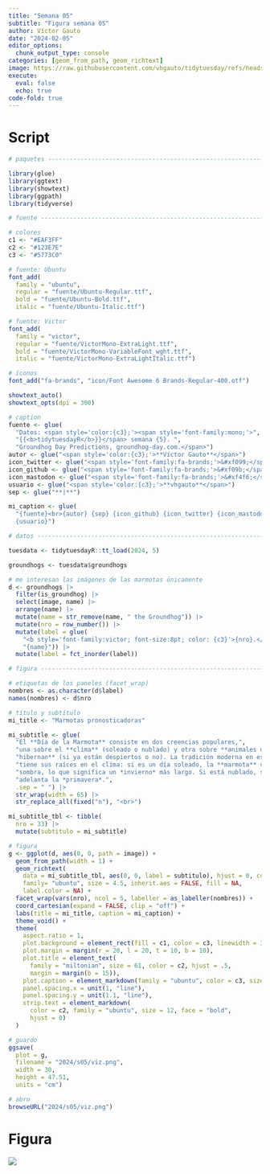 ```yaml
---
title: "Semana 05"
subtitle: "Figura semana 05"
author: Víctor Gauto
date: "2024-02-05"
editor_options:
  chunk_output_type: console
categories: [geom_from_path, geom_richtext]
image: https://raw.githubusercontent.com/vhgauto/tidytuesday/refs/heads/main/2024/s05/viz.png
execute:
  eval: false
  echo: true
code-fold: true
---
```



# Script

```r

# paquetes ----------------------------------------------------------------

library(glue)
library(ggtext)
library(showtext)
library(ggpath)
library(tidyverse)

# fuente ------------------------------------------------------------------

# colores
c1 <- "#EAF3FF"
c2 <- "#123E7E"
c3 <- "#5773C0"

# fuente: Ubuntu
font_add(
  family = "ubuntu", 
  regular = "fuente/Ubuntu-Regular.ttf",
  bold = "fuente/Ubuntu-Bold.ttf",
  italic = "fuente/Ubuntu-Italic.ttf")

# fuente: Victor
font_add(
  family = "victor", 
  regular = "fuente/VictorMono-ExtraLight.ttf",
  bold = "fuente/VictorMono-VariableFont_wght.ttf",
  italic = "fuente/VictorMono-ExtraLightItalic.ttf")

# íconos
font_add("fa-brands", "icon/Font Awesome 6 Brands-Regular-400.otf")

showtext_auto()
showtext_opts(dpi = 300)

# caption
fuente <- glue(
  "Datos: <span style='color:{c3};'><span style='font-family:mono;'>",
  "{{<b>tidytuesdayR</b>}}</span> semana {5}. ",
  "Groundhog Day Predictions, groundhog-day.com.</span>")
autor <- glue("<span style='color:{c3};'>**Víctor Gauto**</span>")
icon_twitter <- glue("<span style='font-family:fa-brands;'>&#xf099;</span>")
icon_github <- glue("<span style='font-family:fa-brands;'>&#xf09b;</span>")
icon_mastodon <- glue("<span style='font-family:fa-brands;'>&#xf4f6;</span>")
usuario <- glue("<span style='color:{c3};'>**vhgauto**</span>")
sep <- glue("**|**")

mi_caption <- glue(
  "{fuente}<br>{autor} {sep} {icon_github} {icon_twitter} {icon_mastodon} 
  {usuario}")

# datos -------------------------------------------------------------------

tuesdata <- tidytuesdayR::tt_load(2024, 5)

groundhogs <- tuesdata$groundhogs

# me interesan las imágenes de las marmotas únicamente
d <- groundhogs |> 
  filter(is_groundhog) |> 
  select(image, name) |> 
  arrange(name) |> 
  mutate(name = str_remove(name, " the Groundhog")) |> 
  mutate(nro = row_number()) |> 
  mutate(label = glue(
    "<b style='font-family:victor; font-size:8pt; color: {c3}'>{nro}.</b>",
    "{name}")) |> 
  mutate(label = fct_inorder(label))

# figura ------------------------------------------------------------------

# etiquetas de los paneles (facet_wrap)
nombres <- as.character(d$label)
names(nombres) <- d$nro

# título y subtítulo
mi_title <- "Marmotas pronosticadoras"

mi_subtitle <- glue(
  "El **Día de la Marmota** consiste en dos creencias populares,",
  "una sobre el **clima** (soleado o nublado) y otra sobre **animales que",
  "hibernan** (si ya están despiertos o no). La tradición moderna en esencia",
  "tiene sus raíces en el clima: si es un día soleado, la **marmota** ve su",
  "sombra, lo que significa un *invierno* más largo. Si está nublado, se",
  "adelanta la *primavera*.",
  .sep = " ") |> 
  str_wrap(width = 65) |> 
  str_replace_all(fixed("n"), "<br>")

mi_subtitle_tbl <- tibble(
  nro = 33) |>
  mutate(subtitulo = mi_subtitle)

# figura
g <- ggplot(d, aes(0, 0, path = image)) +
  geom_from_path(width = 1) +
  geom_richtext(
    data = mi_subtitle_tbl, aes(0, 0, label = subtitulo), hjust = 0, color = c2,
    family= "ubuntu", size = 4.5, inherit.aes = FALSE, fill = NA, 
    label.color = NA) +
  facet_wrap(vars(nro), ncol = 5, labeller = as_labeller(nombres)) +
  coord_cartesian(expand = FALSE, clip = "off") +
  labs(title = mi_title, caption = mi_caption) +
  theme_void() +
  theme(
    aspect.ratio = 1,
    plot.background = element_rect(fill = c1, color = c3, linewidth = 3),
    plot.margin = margin(r = 20, l = 20, t = 10, b = 10),
    plot.title = element_text(
      family = "miltonian", size = 61, color = c2, hjust = .5,
      margin = margin(b = 15)),
    plot.caption = element_markdown(family = "ubuntu", color = c3, size = 13),
    panel.spacing.x = unit(1, "line"),
    panel.spacing.y = unit(1.1, "line"),
    strip.text = element_markdown(
      color = c2, family = "ubuntu", size = 12, face = "bold",
      hjust = 0)
  )

# guardo
ggsave(
  plot = g,
  filename = "2024/s05/viz.png",
  width = 30,
  height = 47.51,
  units = "cm")

# abro
browseURL("2024/s05/viz.png")
```

# Figura

![](https://raw.githubusercontent.com/vhgauto/tidytuesday/refs/heads/main/2024/s05/viz.png)


